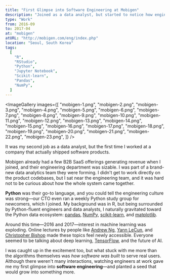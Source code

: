 ```yaml
---
title: "First Glimpse into Software Engineering at Mobigen"
description: "Joined as a data analyst, but started to notice how engineers work and what it's like to build a real software product. It was also when my interest in Python—and machine learning—really took off."
type: "Work"
from: 2016-09
to: 2017-04
at: "mobigen"
atURL: "http://mobigen.com/eng/index.php"
location: "Seoul, South Korea"
tags:
  [
    "R",
    "RStudio",
    "Python",
    "Jupyter Notebook",
    "Scikit-learn",
    "Pandas",
    "NumPy",
  ]
---
```



<ImageGallery
  images={[
    "mobigen-1.png",
    "mobigen-2.png",
    "mobigen-3.png",
    "mobigen-4.png",
    "mobigen-5.png",
    "mobigen-6.png",
    "mobigen-7.png",
    "mobigen-8.png",
    "mobigen-9.png",
    "mobigen-10.png",
    "mobigen-11.png",
    "mobigen-12.png",
    "mobigen-13.png",
    "mobigen-14.png",
    "mobigen-15.png",
    "mobigen-16.png",
    "mobigen-17.png",
    "mobigen-18.png",
    "mobigen-19.png",
    "mobigen-20.png",
    "mobigen-21.png",
    "mobigen-22.png",
    "mobigen-23.png",
  ]}
/>

It was my second job as a data analyst, but the first time I worked at a company that actually shipped software products.

Mobigen already had a few B2B SaaS offerings generating revenue when I joined, and their engineering department was sizable. I was part of a brand-new data analytics team they were forming. I didn't get to work directly on the product codebases, but I sat near the engineering team, and it was hard not to be curious about how the whole system came together.

**Python** was their go-to language, and you could tell the engineering culture was strong—our CTO even ran a weekly Python study group for newcomers, which I joined. My background was in R, but being surrounded by Python-fluent engineers and data analysts, I naturally gravitated toward the Python data ecosystem: [pandas](https://pandas.pydata.org/), [NumPy](https://numpy.org/), [scikit-learn](https://scikit-learn.org/stable/), and [matplotlib](https://matplotlib.org/).

Around this time—2016 and 2017—interest in machine learning was exploding. Online lectures by people like [Andrew Ng](https://en.wikipedia.org/wiki/Andrew_Ng), [Yann LeCun](https://en.wikipedia.org/wiki/Yann_LeCun), and [Christopher Bishop](https://en.wikipedia.org/wiki/Christopher_Bishop) made these topics feel newly accessible. Everyone seemed to be talking about deep learning, [TensorFlow](https://www.tensorflow.org/), and the future of AI.

I was caught up in the excitement too, but what stuck with me more than the algorithms themselves was _how software was built_ to serve real users. Although there weren't many interactions, watching engineers at work gave me my first glimpse into **software engineering**—and planted a seed that would grow into something more.
